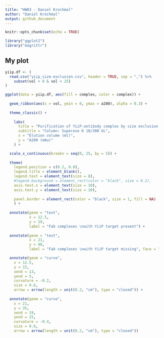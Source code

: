 ```yaml
---
title: "HW03 - Daniel Krochmal"
author: "Daniel Krochmal"
output: github_document
---
```


```r
knitr::opts_chunk$set(echo = TRUE)
```

```r
library("ggplot2")
library("magrittr")
```

## My plot

```r
yiip.df <- (
  read.csv("yiip_size-exclusion.csv", header = TRUE, sep = ",") %>%
    subset(vol > 8 & vol < 25)
)

```

```r
ggplot(data = yiip.df, aes(fill = complex, color = complex)) +
  
  geom_ribbon(aes(x = vol, ymin = 0, ymax = a280), alpha = 0.3) +
  
  theme_classic() +
  
    labs(
      title = "Purification of YiiP-antibody complex by size exclusion chromatography",
      subtitle = "Column: Superose 6 10/300 GL",
      x = "Elution volume (ml)",
      y = "A280 (mAu)"
    ) +

  scale_x_continuous(breaks = seq(0, 25, by = 5)) +
  
  theme(
    legend.position = c(0.2, 0.8),
    legend.title = element_blank(),
    legend.text = element_text(size = 8),
    #legend.background = element_rect(color = "black", size = 0.2),
    axis.text.x = element_text(size = 10),
    axis.text.y = element_text(size = 10),
    
    panel.border = element_rect(color = "black", size = 1, fill = NA)
    ) +
  
  annotate(geom = "text",
           x = 12.5,
           y = 19,
           label = "Fab complexes \nwith YiiP target present") +
  
  annotate(geom = "text",
           x = 21,
           y = 40,
           label = "Fab complexes \nwith YiiP target missing", face = "bold") +

  annotate(geom = "curve",
    x = 12.5,
    y = 15,
    xend = 13,
    yend = 5,
    curvature = -0.2,
    size = 0.6,
    arrow = arrow(length = unit(0.2, "cm"), type = "closed")) +
  
  annotate(geom = "curve",
    x = 21,
    y = 35,
    xend = 19,
    yend = 25,
    curvature = -0.4,
    size = 0.6,
    arrow = arrow(length = unit(0.2, "cm"), type = "closed"))

```
